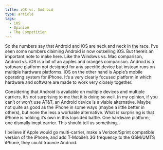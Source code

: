 ```yaml
---
title: iOS vs. Android
type: article
tags:
  - iOS
  - Opinion
  - The Competition
---
```


So the numbers say that Android and iOS are neck and neck in the race. I’ve seen some numbers claiming Android is now outselling iOS. But there’s an important note to make here. Like the Windows vs. Mac comparison, Android vs. iOS is a bit of an apples and oranges comparison. Android is a software platform not designed for any specific device but instead runs on multiple hardware platforms. iOS on the other hand is Apple’s mobile operating system for iPhone. It’s a very clearly focused platform in which hardware and software are made to work very closely together.

Considering that Android is available on multiple devices and multiple carriers, it’s not surprising to me that it is doing so well. In my opinion, if you can’t or won’t use AT&T, an Android device is a viable alternative. Maybe not quite as good as the iPhone in some ways (maybe a little better in others), but none the less a workable alternative. What is surprising is that iPhone is holding it’s own in this lopsided battle. One hardware platform, one dismally inept carrier. This should tell us something.

I believe if Apple would go multi-carrier, make a Verizon/Sprint compatible version of the iPhone, and add T-Mobile’s 3G frequency to the GSM/UMTS iPhone, they could trounce Android.
